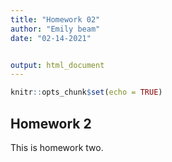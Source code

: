 ```yaml
---
title: "Homework 02"
author: "Emily beam"
date: "02-14-2021"


output: html_document
---
```


```r
knitr::opts_chunk$set(echo = TRUE)
```

## Homework 2 


This is homework two. 